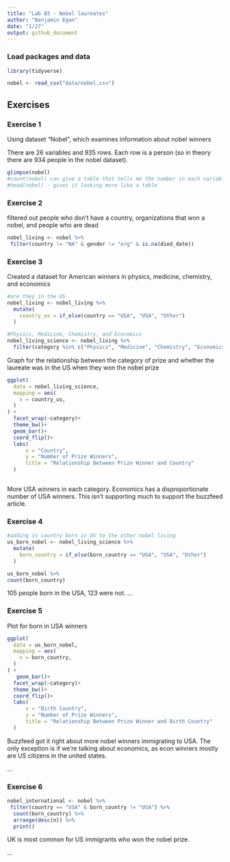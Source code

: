 ```yaml
---
title: "Lab 03 - Nobel laureates"
author: "Benjamin Egan"
date: "1/27"
output: github_document
---
```


### Load packages and data

```r
library(tidyverse) 
```

```r
nobel <- read_csv("data/nobel.csv")
```

## Exercises

### Exercise 1

Using dataset "Nobel", which examines information about nobel winners

There are 26 variables and 935 rows. Each row is a person (so in theory there are 934 people in the nobel dataset).

```r

glimpse(nobel)
#count(nobel) can give a table that tells me the number in each variable
#head(nobel) - gives it looking more like a table

```

### Exercise 2

filtered out people who don't have a country, organizations that won a nobel, and people who are dead
``` r

nobel_living <- nobel %>%
 filter(country != "NA" & gender != "org" & is.na(died_date))

```


### Exercise 3

Created a dataset for American winners in physics, medicine, chemistry, and economics
``` r
#are they in the US
nobel_living <- nobel_living %>%
  mutate(
    country_us = if_else(country == "USA", "USA", "Other")
  )

#Physics, Medicine, Chemistry, and Economics
nobel_living_science <- nobel_living %>%
  filter(category %in% c("Physics", "Medicine", "Chemistry", "Economics"))

```

Graph for the relationship between the category of prize and whether the laureate was in the US when they won the nobel prize
```r

ggplot(
  data = nobel_living_science,
  mapping = aes(
    x = country_us,
  )
) +
  facet_wrap(~category)+
  theme_bw()+
  geom_bar()+
  coord_flip()+
  labs(
      x = "Country",
      y = "Number of Prize Winners",
      title = "Relationship Between Prize Winner and Country"
  )
 
```
More USA winners in each category. Economics has a disproportionate number of USA winners. This isn't supporting much to support the buzzfeed article.


### Exercise 4

```r
#adding in country born in US to the other nobel living
us_born_nobel <- nobel_living_science %>%
  mutate(
    born_country = if_else(born_country == "USA", "USA", "Other")
  )

us_born_nobel %>%
count(born_country)

```
105 people born in the USA, 123 were not.
...

### Exercise 5

Plot for born in USA winners
```r

ggplot(
  data = us_born_nobel,
  mapping = aes(
    x = born_country,
  )
) +
   geom_bar()+
  facet_wrap(~category)+
  theme_bw()+
  coord_flip()+
  labs(
      x = "Birth Country",
      y = "Number of Prize Winners",
      title = "Relationship Between Prize Winner and Birth Country"
  )

```
Buzzfeed got it right about more nobel winners immigrating to USA. The only exception is if we're talking about economics, as econ winners mostly are US citizens in the united states.

...

### Exercise 6

```r

nobel_international <- nobel %>%
 filter(country == "USA" & born_country != "USA") %>%
  count(born_country) %>%
  arrange(desc(n)) %>%
  print()

```
UK is most common for US immigrants who won the nobel prize.

...
